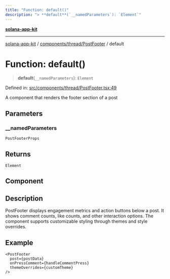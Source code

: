 ```yaml
---
title: "Function: default()"
description: "> **default**(`__namedParameters`): `Element`"
---
```


[**solana-app-kit**](../../../../README.mdx)

***

[solana-app-kit](../../../../README.mdx) / [components/thread/PostFooter](../README.mdx) / default

# Function: default()

> **default**(`__namedParameters`): `Element`

Defined in: [src/components/thread/PostFooter.tsx:49](https://github.com/SendArcade/solana-social-starter/blob/b27156124ee1831d644b1af765e8d55a2885cd4f/src/components/thread/PostFooter.tsx#L49)

A component that renders the footer section of a post

## Parameters

### \_\_namedParameters

`PostFooterProps`

## Returns

`Element`

## Component

## Description

PostFooter displays engagement metrics and action buttons below a post.
It shows comment counts, like counts, and other interaction options.
The component supports customizable styling through themes and style overrides.

## Example

```tsx
<PostFooter
  post={postData}
  onPressComment={handleCommentPress}
  themeOverrides={customTheme}
/>
```
